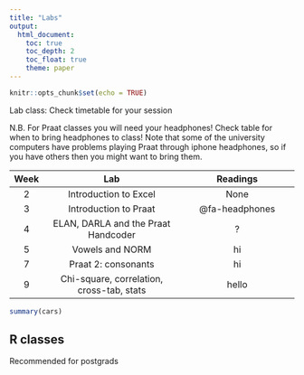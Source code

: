 ```yaml
---
title: "Labs"
output: 
  html_document:
    toc: true
    toc_depth: 2
    toc_float: true
    theme: paper
---
```




```r
knitr::opts_chunk$set(echo = TRUE)
```

Lab class: Check timetable for your session

N.B. For Praat classes you will need your headphones!  Check table for when to bring headphones to class!  Note that some of the university computers have problems playing Praat through iphone headphones, so if you have others then you might want to bring them.

| Week |             Lab            |   Readings  |
|:----:|:------------------------------:|:-------------------------:|
|   2  |          Introduction to Excel          |            None           |
|   3  |          Introduction to Praat             |         @fa-headphones |
|   4  |          ELAN, DARLA and the Praat Handcoder           | ? |
|   5  |          Vowels and NORM           |       hi  |
|   7  |          Praat 2: consonants         | hi |
|   9  |     Chi-square, correlation, cross-tab, stats      |       hello      |


```r
summary(cars)
```

## R classes
Recommended for postgrads


